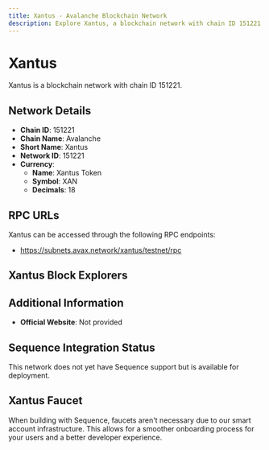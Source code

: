 ```yaml
--- 
title: Xantus - Avalanche Blockchain Network
description: Explore Xantus, a blockchain network with chain ID 151221. Learn about its native currency, Xantus Token, and how to interact with the network.
---
```


# Xantus

Xantus is a blockchain network with chain ID 151221.

## Network Details

- **Chain ID**: 151221
- **Chain Name**: Avalanche
- **Short Name**: Xantus
- **Network ID**: 151221
- **Currency**: 
  - **Name**: Xantus Token
  - **Symbol**: XAN
  - **Decimals**: 18

## RPC URLs

Xantus can be accessed through the following RPC endpoints:

- https://subnets.avax.network/xantus/testnet/rpc

## Xantus Block Explorers



## Additional Information

- **Official Website**: Not provided

## Sequence Integration Status

This network does not yet have Sequence support but is available for deployment.

## Xantus Faucet

When building with Sequence, faucets aren't necessary due to our smart account infrastructure. This allows for a smoother onboarding process for your users and a better developer experience.
